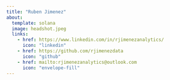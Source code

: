 ```yaml
---
title: "Ruben Jimenez"
about:
  template: solana
  image: headshot.jpeg
  links:
    - href: https://www.linkedin.com/in/rjimenezanalytics/
      icon: "linkedin"
    - href: https://github.com/rjimenezdata
      icon: "github"
    - href: mailto:rjimenezanalytics@outlook.com
      icon: "envelope-fill"
---
```

